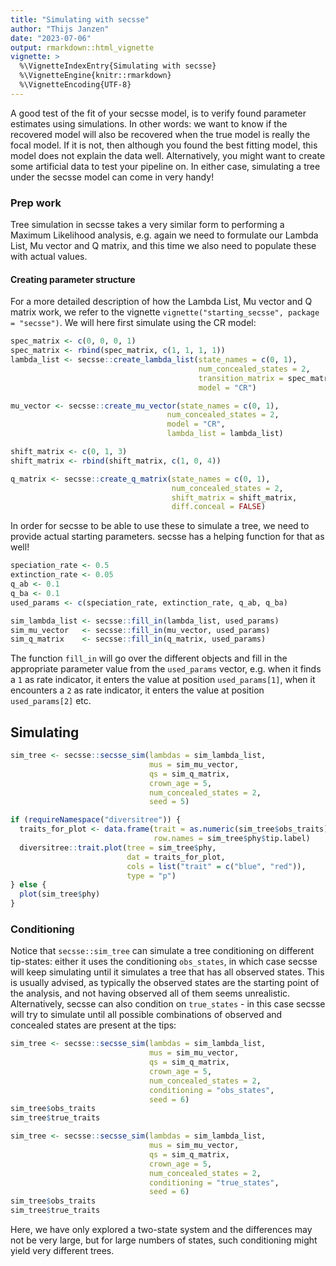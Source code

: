 ```yaml
---
title: "Simulating with secsse"
author: "Thijs Janzen"
date: "2023-07-06"
output: rmarkdown::html_vignette
vignette: >
  %\VignetteIndexEntry{Simulating with secsse}
  %\VignetteEngine{knitr::rmarkdown}
  %\VignetteEncoding{UTF-8}
---
```


A good test of the fit of your secsse model, is to verify found parameter 
estimates using simulations. In other words: we want to know if the recovered
model will also be recovered when the true model is really the focal model. If 
it is not, then although you found the best fitting model, this model does not
explain the data well. 
Alternatively, you might want to create some artificial data to test your
pipeline on. In either case, simulating a tree under the secsse model can come
in very handy!

### Prep work

Tree simulation in secsse takes a very similar form to performing a Maximum
Likelihood analysis, e.g. again we need to formulate our Lambda List, Mu vector
and Q matrix, and this time we also need to populate these with actual values.

#### Creating parameter structure

For a more detailed description of how the Lambda List, Mu vector and Q matrix
work, we refer to the vignette 
`vignette("starting_secsse", package = "secsse")`. We will here first simulate
using the CR model:

```r
spec_matrix <- c(0, 0, 0, 1)
spec_matrix <- rbind(spec_matrix, c(1, 1, 1, 1))
lambda_list <- secsse::create_lambda_list(state_names = c(0, 1),
                                          num_concealed_states = 2,
                                          transition_matrix = spec_matrix,
                                          model = "CR")

mu_vector <- secsse::create_mu_vector(state_names = c(0, 1),
                                   num_concealed_states = 2,
                                   model = "CR",
                                   lambda_list = lambda_list)

shift_matrix <- c(0, 1, 3)
shift_matrix <- rbind(shift_matrix, c(1, 0, 4))

q_matrix <- secsse::create_q_matrix(state_names = c(0, 1),
                                    num_concealed_states = 2,
                                    shift_matrix = shift_matrix,
                                    diff.conceal = FALSE)
```

In order for secsse to be able to use these to simulate a tree, we need to 
provide actual starting parameters. secsse has a helping function for that as
well!

```r
speciation_rate <- 0.5
extinction_rate <- 0.05
q_ab <- 0.1
q_ba <- 0.1
used_params <- c(speciation_rate, extinction_rate, q_ab, q_ba)

sim_lambda_list <- secsse::fill_in(lambda_list, used_params)
sim_mu_vector   <- secsse::fill_in(mu_vector, used_params)
sim_q_matrix    <- secsse::fill_in(q_matrix, used_params)
```

The function `fill_in` will go over the different objects and fill in the 
appropriate parameter value from the `used_params` vector, e.g. when it finds a
`1` as rate indicator, it enters the value at position `used_params[1]`, when 
it encounters a `2` as rate indicator, it enters the value at position 
`used_params[2]` etc.

## Simulating

```r
sim_tree <- secsse::secsse_sim(lambdas = sim_lambda_list,
                               mus = sim_mu_vector,
                               qs = sim_q_matrix,
                               crown_age = 5,
                               num_concealed_states = 2,
                               seed = 5)

if (requireNamespace("diversitree")) {
  traits_for_plot <- data.frame(trait = as.numeric(sim_tree$obs_traits),
                                row.names = sim_tree$phy$tip.label)
  diversitree::trait.plot(tree = sim_tree$phy,
                          dat = traits_for_plot,
                          cols = list("trait" = c("blue", "red")),
                          type = "p")
} else {
  plot(sim_tree$phy)
}

```

### Conditioning

Notice that `secsse::sim_tree` can simulate a tree conditioning on different
tip-states: either it uses the conditioning `obs_states`, in which case secsse
will keep simulating until it simulates a tree that has all observed states. 
This is usually advised, as typically the observed states are the starting point
of the analysis, and not having observed all of them seems unrealistic.
Alternatively, secsse can also condition on `true_states` - in this case secsse
will try to simulate until all possible combinations of observed and concealed
states are present at the tips:

```r
sim_tree <- secsse::secsse_sim(lambdas = sim_lambda_list,
                               mus = sim_mu_vector,
                               qs = sim_q_matrix,
                               crown_age = 5,
                               num_concealed_states = 2,
                               conditioning = "obs_states",
                               seed = 6)
sim_tree$obs_traits
sim_tree$true_traits

sim_tree <- secsse::secsse_sim(lambdas = sim_lambda_list,
                               mus = sim_mu_vector,
                               qs = sim_q_matrix,
                               crown_age = 5,
                               num_concealed_states = 2,
                               conditioning = "true_states",
                               seed = 6)
sim_tree$obs_traits
sim_tree$true_traits
```

Here, we have only explored a two-state system and the differences may not be 
very large, but for large numbers of states, such conditioning might yield very
different trees.

